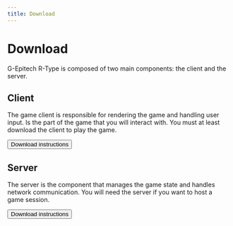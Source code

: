 ```yaml
---
title: Download
---
```


# Download
G-Epitech R-Type is composed of two main components: the client and the server.

## Client
The game client is responsible for rendering the game and handling user input. Is the part of the game that you will interact with. You must at least download the client to play the game.
<Link to={"./client"}>
    <button className={"button button--md button--primary"}>Download instructions</button>
</Link>

## Server
The server is the component that manages the game state and handles network communication. You will need the server if you want to host a game session.
<Link to={"./server"}>
    <button className={"button button--md button--primary"}>Download instructions</button>
</Link>
